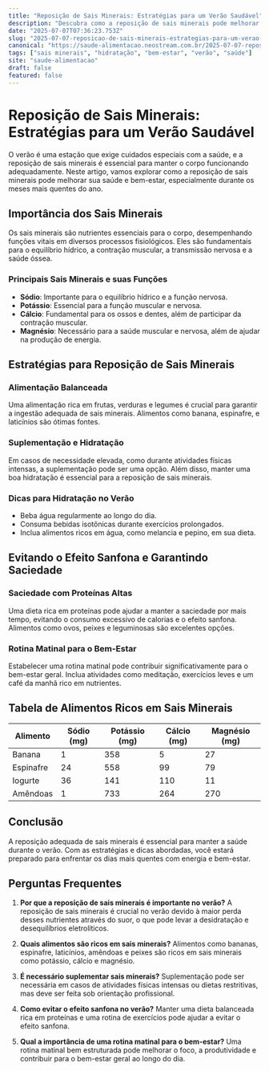 ```yaml
---
title: "Reposição de Sais Minerais: Estratégias para um Verão Saudável"
description: "Descubra como a reposição de sais minerais pode melhorar seu bem-estar no verão, evitando o efeito sanfona e garantindo saciedade com proteínas."
date: "2025-07-07T07:36:23.753Z"
slug: "2025-07-07-reposicao-de-sais-minerais-estrategias-para-um-verao-saudavel"
canonical: "https://saude-alimentacao.neostream.com.br/2025-07-07-reposicao-de-sais-minerais-estrategias-para-um-verao-saudavel"
tags: ["sais minerais", "hidratação", "bem-estar", "verão", "saúde"]
site: "saude-alimentacao"
draft: false
featured: false
---
```


# Reposição de Sais Minerais: Estratégias para um Verão Saudável

O verão é uma estação que exige cuidados especiais com a saúde, e a reposição de sais minerais é essencial para manter o corpo funcionando adequadamente. Neste artigo, vamos explorar como a reposição de sais minerais pode melhorar sua saúde e bem-estar, especialmente durante os meses mais quentes do ano.

## Importância dos Sais Minerais

Os sais minerais são nutrientes essenciais para o corpo, desempenhando funções vitais em diversos processos fisiológicos. Eles são fundamentais para o equilíbrio hídrico, a contração muscular, a transmissão nervosa e a saúde óssea.

### Principais Sais Minerais e suas Funções

- **Sódio**: Importante para o equilíbrio hídrico e a função nervosa.
- **Potássio**: Essencial para a função muscular e nervosa.
- **Cálcio**: Fundamental para os ossos e dentes, além de participar da contração muscular.
- **Magnésio**: Necessário para a saúde muscular e nervosa, além de ajudar na produção de energia.

## Estratégias para Reposição de Sais Minerais

### Alimentação Balanceada

Uma alimentação rica em frutas, verduras e legumes é crucial para garantir a ingestão adequada de sais minerais. Alimentos como banana, espinafre, e laticínios são ótimas fontes.

### Suplementação e Hidratação

Em casos de necessidade elevada, como durante atividades físicas intensas, a suplementação pode ser uma opção. Além disso, manter uma boa hidratação é essencial para a reposição de sais minerais.

### Dicas para Hidratação no Verão

- Beba água regularmente ao longo do dia.
- Consuma bebidas isotônicas durante exercícios prolongados.
- Inclua alimentos ricos em água, como melancia e pepino, em sua dieta.

## Evitando o Efeito Sanfona e Garantindo Saciedade

### Saciedade com Proteínas Altas

Uma dieta rica em proteínas pode ajudar a manter a saciedade por mais tempo, evitando o consumo excessivo de calorias e o efeito sanfona. Alimentos como ovos, peixes e leguminosas são excelentes opções.

### Rotina Matinal para o Bem-Estar

Estabelecer uma rotina matinal pode contribuir significativamente para o bem-estar geral. Inclua atividades como meditação, exercícios leves e um café da manhã rico em nutrientes.

## Tabela de Alimentos Ricos em Sais Minerais

| Alimento     | Sódio (mg) | Potássio (mg) | Cálcio (mg) | Magnésio (mg) |
|--------------|------------|---------------|-------------|---------------|
| Banana       | 1          | 358           | 5           | 27            |
| Espinafre    | 24         | 558           | 99          | 79            |
| Iogurte      | 36         | 141           | 110         | 11            |
| Amêndoas     | 1          | 733           | 264         | 270           |

## Conclusão

A reposição adequada de sais minerais é essencial para manter a saúde durante o verão. Com as estratégias e dicas abordadas, você estará preparado para enfrentar os dias mais quentes com energia e bem-estar.

## Perguntas Frequentes

1. **Por que a reposição de sais minerais é importante no verão?**
   A reposição de sais minerais é crucial no verão devido à maior perda desses nutrientes através do suor, o que pode levar a desidratação e desequilíbrios eletrolíticos.

2. **Quais alimentos são ricos em sais minerais?**
   Alimentos como bananas, espinafre, laticínios, amêndoas e peixes são ricos em sais minerais como potássio, cálcio e magnésio.

3. **É necessário suplementar sais minerais?**
   Suplementação pode ser necessária em casos de atividades físicas intensas ou dietas restritivas, mas deve ser feita sob orientação profissional.

4. **Como evitar o efeito sanfona no verão?**
   Manter uma dieta balanceada rica em proteínas e uma rotina de exercícios pode ajudar a evitar o efeito sanfona.

5. **Qual a importância de uma rotina matinal para o bem-estar?**
   Uma rotina matinal bem estruturada pode melhorar o foco, a produtividade e contribuir para o bem-estar geral ao longo do dia.